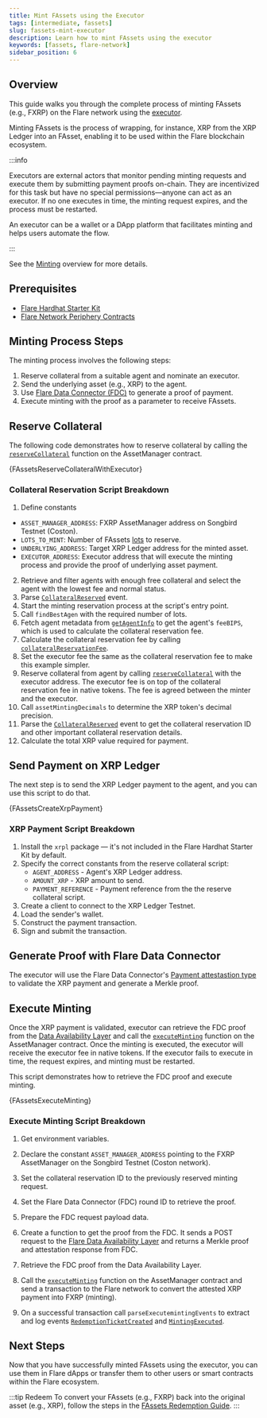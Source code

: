 ```yaml
---
title: Mint FAssets using the Executor
tags: [intermediate, fassets]
slug: fassets-mint-executor
description: Learn how to mint FAssets using the executor
keywords: [fassets, flare-network]
sidebar_position: 6
---
```



## Overview

This guide walks you through the complete process of minting FAssets (e.g., FXRP) on the Flare network using the [executor](/fassets/minting#executor-role).

Minting FAssets is the process of wrapping, for instance, XRP from the XRP Ledger into an FAsset, enabling it to be used within the Flare blockchain ecosystem.

:::info

Executors are external actors that monitor pending minting requests and execute them by submitting payment proofs on-chain.
They are incentivized for this task but have no special permissions—anyone can act as an executor.
If no one executes in time, the minting request expires, and the process must be restarted.

An executor can be a wallet or a DApp platform that facilitates minting and helps users automate the flow.

:::

See the [Minting](/fassets/minting) overview for more details.

## Prerequisites

- [Flare Hardhat Starter Kit](/network/guides/hardhat-foundry-starter-kit)
- [Flare Network Periphery Contracts](https://www.npmjs.com/package/@flarenetwork/flare-periphery-contracts)

## Minting Process Steps

The minting process involves the following steps:

1. Reserve collateral from a suitable agent and nominate an executor.
2. Send the underlying asset (e.g., XRP) to the agent.
3. Use [Flare Data Connector (FDC)](/fdc/overview) to generate a proof of payment.
4. Execute minting with the proof as a parameter to receive FAssets.

## Reserve Collateral

The following code demonstrates how to reserve collateral by calling the [`reserveCollateral`](/fassets/reference/IAssetManager#reservecollateral) function on the AssetManager contract.

<CodeBlock language="typescript" title="scripts/fassets/reserveCollateral.ts">
  {FAssetsReserveCollateralWithExecutor}
</CodeBlock>

### Collateral Reservation Script Breakdown

1. Define constants

- `ASSET_MANAGER_ADDRESS`: FXRP AssetManager address on Songbird Testnet (Coston).
- `LOTS_TO_MINT`: Number of FAssets [lots](/fassets/minting#lots) to reserve.
- `UNDERLYING_ADDRESS`: Target XRP Ledger address for the minted asset.
- `EXECUTOR_ADDRESS`: Executor address that will execute the minting process and provide the proof of underlying asset payment.

2. Retrieve and filter agents with enough free collateral and select the agent with the lowest fee and normal status.
3. Parse [`CollateralReserved`](/fassets/reference/IAssetManagerEvents#collateralreserved) event.
4. Start the minting reservation process at the script's entry point.
5. Call `findBestAgen` with the required number of lots.
6. Fetch agent metadata from [`getAgentInfo`](/fassets/reference/IAssetManager#getagentinfo) to get the agent's `feeBIPS`, which is used to calculate the collateral reservation fee.
7. Calculate the collateral reservation fee by calling [`collateralReservationFee`](/fassets/reference/IAssetManager#collateralreservationfee).
8. Set the executor fee the same as the collateral reservation fee to make this example simpler.
9. Reserve collateral from agent by calling [`reserveCollateral`](/fassets/reference/IAssetManager#reservecollateral) with the executor address.
   The executor fee is on top of the collateral reservation fee in native tokens.
   The fee is agreed between the minter and the executor.
10. Call `assetMintingDecimals` to determine the XRP token's decimal precision.
11. Parse the [`CollateralReserved`](/fassets/reference/IAssetManagerEvents#collateralreserved) event to get the collateral reservation ID and other important collateral reservation details.
12. Calculate the total XRP value required for payment.

## Send Payment on XRP Ledger

The next step is to send the XRP Ledger payment to the agent, and you can use this script to do that.

<CodeBlock language="typescript" title="scripts/fassets/xrpPayment.ts">
  {FAssetsCreateXrpPayment}
</CodeBlock>

### XRP Payment Script Breakdown

1. Install the `xrpl` package — it's not included in the Flare Hardhat Starter Kit by default.
2. Specify the correct constants from the reserve collateral script:
   - `AGENT_ADDRESS` - Agent's XRP Ledger address.
   - `AMOUNT_XRP` - XRP amount to send.
   - `PAYMENT_REFERENCE` - Payment reference from the the reserve collateral script.
3. Create a client to connect to the XRP Ledger Testnet.
4. Load the sender's wallet.
5. Construct the payment transaction.
6. Sign and submit the transaction.

## Generate Proof with Flare Data Connector

The executor will use the Flare Data Connector's [Payment attestastion type](/fdc/guides/hardhat/payment) to validate the XRP payment and generate a Merkle proof.

## Execute Minting

Once the XRP payment is validated, executor can retrieve the FDC proof from the [Data Availability Layer](/fdc/overview#data-availability-layer) and call the [`executeMinting`](/fassets/reference/IAssetManager#executeminting) function on the AssetManager contract.
Once the minting is executed, the executor will receive the executor fee in native tokens.
If the executor fails to execute in time, the request expires, and minting must be restarted.

This script demonstrates how to retrieve the FDC proof and execute minting.

<CodeBlock language="typescript" title="scripts/fassets/executeMinting.ts">
  {FAssetsExecuteMinting}
</CodeBlock>

### Execute Minting Script Breakdown

1. Get environment variables.
2. Declare the constant `ASSET_MANAGER_ADDRESS` pointing to the FXRP AssetManager on the Songbird Testnet (Coston network).

3. Set the collateral reservation ID to the previously reserved minting request.
4. Set the Flare Data Connector (FDC) round ID to retrieve the proof.
5. Prepare the FDC request payload data.
6. Create a function to get the proof from the FDC.
   It sends a POST request to the [Flare Data Availability Layer](/fdc/overview#data-availability-layer) and returns a Merkle proof and attestation response from FDC.
7. Retrieve the FDC proof from the Data Availability Layer.
8. Call the [`executeMinting`](/fassets/reference/IAssetManager#executeminting) function on the AssetManager contract and send a transaction to the Flare network to convert the attested XRP payment into FXRP (minting).
9. On a successful transaction call `parseExecutemintingEvents` to extract and log events [`RedemptionTicketCreated`](/fassets/reference/IAssetManagerEvents#redemptionticketcreated) and [`MintingExecuted`](/fassets/reference/IAssetManagerEvents#mintingexecuted).

## Next Steps

Now that you have successfully minted FAssets using the executor, you can use them in Flare dApps or transfer them to other users or smart contracts within the Flare ecosystem.

:::tip Redeem
To convert your FAssets (e.g., FXRP) back into the original asset (e.g., XRP), follow the steps in the [FAssets Redemption Guide](/fassets/developer-guides/fassets-redeem).
:::
